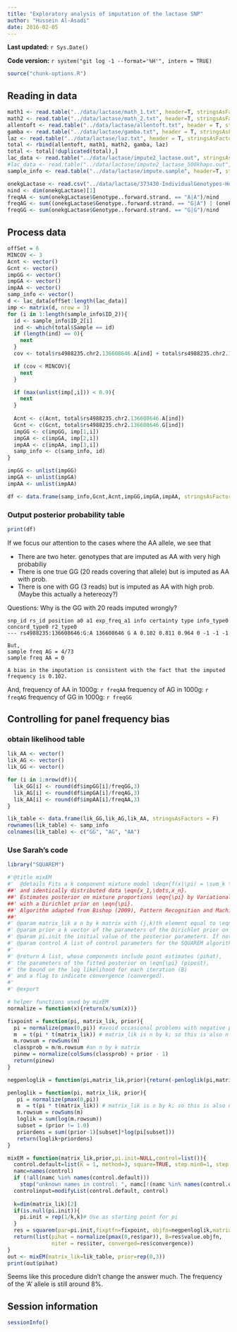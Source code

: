 ```yaml
---
title: "Exploratory analysis of imputation of the lactase SNP"
author: "Hussein Al-Asadi"
date: 2016-02-05
---
```


**Last updated:** `r Sys.Date()`

**Code version:** `r system("git log -1 --format='%H'", intern = TRUE)`

```r
source("chunk-options.R")
```

## Reading in data

```r
math1 <- read.table("../data/lactase/math_1.txt", header=T, stringsAsFactors = F)
math2 <- read.table("../data/lactase/math_2.txt", header=T, stringsAsFactors = F)
allentoft <- read.table("../data/lactase/allentoft.txt", header = T, stringsAsFactors = F)
gamba <- read.table("../data/lactase/gamba.txt", header = T, stringsAsFactors = F)
laz <- read.table("../data/lactase/laz.txt", header = T, stringsAsFactors = F)
total <- rbind(allentoft, math1, math2, gamba, laz)
total <- total[!duplicated(total),]
lac_data <- read.table("../data/lactase/impute2_lactase.out", stringsAsFactors = FALSE)
#lac_data <- read.table("../data/lactase/impute2_lactase_500khaps.out", stringsAsFactors = FALSE)
sample_info <- read.table("../data/lactase/impute.sample", header=T, stringsAsFactors = F)

onekgLactase <- read.csv("../data/lactase/373430-IndividualGenotypes-Homo_sapiens-Variation--80.csv", header = T, stringsAsFactors = F)
nind <- dim(onekgLactase)[1]
freqAA <- sum(onekgLactase$Genotype..forward.strand. == "A|A")/nind
freqAG <- sum((onekgLactase$Genotype..forward.strand. == "G|A") | (onekgLactase$Genotype..forward.strand. == "A|G"))/nind
freqGG <- sum(onekgLactase$Genotype..forward.strand. == "G|G")/nind
```

## Process data

```r
offSet = 6
MINCOV <- 3
Acnt <- vector()
Gcnt <- vector()
impGG <- vector()
impGA <- vector()
impAA <- vector()
samp_info <- vector()
d <- lac_data[offSet:length(lac_data)]
imp <- matrix(d, nrow = 3)
for (i in 1:length(sample_info$ID_2)){
  id <- sample_info$ID_2[i]
  ind <- which(total$Sample == id)
  if (length(ind) == 0){
    next
  }
  cov <- total$rs4988235.chr2.136608646.A[ind] + total$rs4988235.chr2.136608646.G[ind] 

  if (cov < MINCOV){
    next
  }

  if (max(unlist(imp[,i])) < 0.9){
    next
  }
  
  Acnt <- c(Acnt, total$rs4988235.chr2.136608646.A[ind])
  Gcnt <- c(Gcnt, total$rs4988235.chr2.136608646.G[ind])
  impGG <- c(impGG, imp[1,i])
  impGA <- c(impGA, imp[2,i])
  impAA <- c(impAA, imp[3,i])
  samp_info <- c(samp_info, id)
}

impGG <- unlist(impGG)
impGA <- unlist(impGA)
impAA <- unlist(impAA)

df <- data.frame(samp_info,Gcnt,Acnt,impGG,impGA,impAA, stringsAsFactors = F)
```

### Output posterior probability table
```r
print(df)
```

If we focus our attention to the cases where the AA allele, we see that 

* There are two heter. genotypes that are imputed as AA with very high probabiliy
* There is one true GG (20 reads covering that allele) but is imputed as AA with prob.
* There is one with GG (3 reads) but is imputed as AA with high prob. (Maybe this actually a hetereozy?)

Questions: Why is the GG with 20 reads imputed wrongly?

```
snp_id rs_id position a0 a1 exp_freq_a1 info certainty type info_type0 concord_type0 r2_type0
--- rs4988235:136608646:G:A 136608646 G A 0.102 0.811 0.964 0 -1 -1 -1

But,
sample freq AG = 4/73
sample freq AA = 0

A bias in the imputation is consistent with the fact that the imputed frequency is 0.102.
```

And, 
frequency of AA in 1000g: `r freqAA`
frequency of AG in 1000g: `r freqAG`
frequency of GG in 1000g: `r freqGG`

## Controlling for panel frequency bias

### obtain likelihood table
```r
lik_AA <- vector()
lik_AG <- vector()
lik_GG <- vector()

for (i in 1:nrow(df)){
  lik_GG[i] <- round(df$impGG[i]/freqGG,3)
  lik_AG[i] <- round(df$impGA[i]/freqAG,3)
  lik_AA[i] <- round(df$impAA[i]/freqAA,3)
}

lik_table <- data.frame(lik_GG,lik_AG,lik_AA, stringsAsFactors = F)
rownames(lik_table) <- samp_info
colnames(lik_table) <- c("GG", "AG", "AA")

```

### Use Sarah's code
```r
library("SQUAREM")

#'@title mixEM
#'  @details Fits a k component mixture model \deqn{f(x|\pi) = \sum_k \pi_k f_k(x)} to independent
##' and identically distributed data \eqn{x_1,\dots,x_n}. 
##' Estimates posterior on mixture proportions \eqn{\pi} by Variational Bayes, 
##' with a Dirichlet prior on \eqn{\pi}. 
##' Algorithm adapted from Bishop (2009), Pattern Recognition and Machine Learning, Chapter 10.
##' 
#' @param matrix_lik a n by k matrix with (j,k)th element equal to \eqn{f_k(x_j)}.
#' @param prior a k vector of the parameters of the Dirichlet prior on \eqn{\pi}. Recommended to be rep(1,k)
#' @param pi.init the initial value of the posterior parameters. If not specified defaults to the prior parameters.
#' @param control A list of control parameters for the SQUAREM algorithm, default value is set to be   control.default=list(K = 1, method=3, square=TRUE, step.min0=1, step.max0=1, mstep=4, kr=1, objfn.inc=1,tol=1.e-07, maxiter=5000, trace=FALSE). 
#' 
#' @return A list, whose components include point estimates (pihat), 
#' the parameters of the fitted posterior on \eqn{\pi} (pipost),
#' the bound on the log likelihood for each iteration (B)
#' and a flag to indicate convergence (converged).
#'  
#' @export

# helper functions used by mixEM
normalize = function(x){return(x/sum(x))}

fixpoint = function(pi, matrix_lik, prior){  
  pi = normalize(pmax(0,pi)) #avoid occasional problems with negative pis due to rounding
  m  = t(pi * t(matrix_lik)) # matrix_lik is n by k; so this is also n by k
  m.rowsum = rowSums(m)
  classprob = m/m.rowsum #an n by k matrix
  pinew = normalize(colSums(classprob) + prior - 1)
  return(pinew)
}

negpenloglik = function(pi,matrix_lik,prior){return(-penloglik(pi,matrix_lik,prior))}

penloglik = function(pi, matrix_lik, prior){
   pi = normalize(pmax(0,pi))
   m  = t(pi * t(matrix_lik)) # matrix_lik is n by k; so this is also n by k
   m.rowsum = rowSums(m)
   loglik = sum(log(m.rowsum))
   subset = (prior != 1.0)
   priordens = sum((prior-1)[subset]*log(pi[subset]))
   return(loglik+priordens)
} 

mixEM = function(matrix_lik,prior,pi.init=NULL,control=list()){
  control.default=list(K = 1, method=3, square=TRUE, step.min0=1, step.max0=1, mstep=4, kr=1, objfn.inc=1,tol=1.e-07, maxiter=5000, trace=FALSE)
  namc=names(control)
  if (!all(namc %in% names(control.default))) 
    stop("unknown names in control: ", namc[!(namc %in% names(control.default))])
  controlinput=modifyList(control.default, control)
  
  k=dim(matrix_lik)[2]
  if(is.null(pi.init)){
    pi.init = rep(1/k,k)# Use as starting point for pi
  } 
  res = squarem(par=pi.init,fixptfn=fixpoint, objfn=negpenloglik,matrix_lik=matrix_lik, prior=prior, control=controlinput)
  return(list(pihat = normalize(pmax(0,res$par)), B=res$value.objfn, 
              niter = res$iter, converged=res$convergence))
}
out <- mixEM(matrix_lik=lik_table, prior=rep(0,3))
print(out$pihat)
```

Seems like this procedure didn't change the answer much. The frequency of the 'A' allele is still around 8%.

## Session information

```r
sessionInfo()
```
